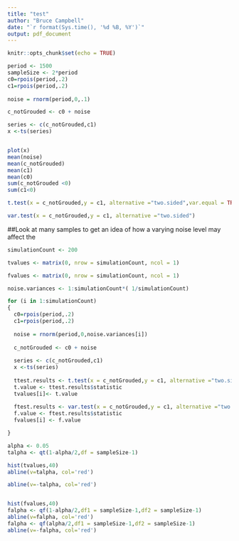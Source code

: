 ```yaml
---
title: "test"
author: "Bruce Campbell"
date: "`r format(Sys.time(), '%d %B, %Y')`"
output: pdf_document
---
```


```r
knitr::opts_chunk$set(echo = TRUE)
```



```r
period <- 1500
sampleSize <- 2*period
c0=rpois(period,.2)
c1=rpois(period,.2)
    
noise = rnorm(period,0,.1)

c_notGrouded <- c0 + noise

series <- c(c_notGrouded,c1)
x <-ts(series)


plot(x)
mean(noise)
mean(c_notGrouded)
mean(c1)
mean(c0)
sum(c_notGrouded <0)
sum(c1<0)

t.test(x = c_notGrouded,y = c1, alternative ="two.sided",var.equal = TRUE, conf.level = 0.01)

var.test(x = c_notGrouded,y = c1, alternative ="two.sided")

```


##Look at many samples to get an idea of how a varying noise level may affect the 

```r
simulationCount <- 200

tvalues <- matrix(0, nrow = simulationCount, ncol = 1)

fvalues <- matrix(0, nrow = simulationCount, ncol = 1)

noise.variances <- 1:simulationCount*( 1/simulationCount)

for (i in 1:simulationCount)
{
  c0=rpois(period,.2)
  c1=rpois(period,.2)
      
  noise = rnorm(period,0,noise.variances[i])
  
  c_notGrouded <- c0 + noise
  
  series <- c(c_notGrouded,c1)
  x <-ts(series)
  
  ttest.results <- t.test(x = c_notGrouded,y = c1, alternative ="two.sided",var.equal = TRUE, conf.level = 0.01)
  t.value <- ttest.results$statistic
  tvalues[i]<- t.value
  
  ftest.results <- var.test(x = c_notGrouded,y = c1, alternative ="two.sided")
  f.value <- ftest.results$statistic
  fvalues[i] <- f.value

}

alpha <- 0.05
talpha <- qt(1-alpha/2,df = sampleSize-1)

hist(tvalues,40)
abline(v=talpha, col='red')

abline(v=-talpha, col='red')


hist(fvalues,40)
falpha <- qf(1-alpha/2,df1 = sampleSize-1,df2 = sampleSize-1)
abline(v=falpha, col='red')
falpha <- qf(alpha/2,df1 = sampleSize-1,df2 = sampleSize-1)
abline(v=-falpha, col='red')

```
